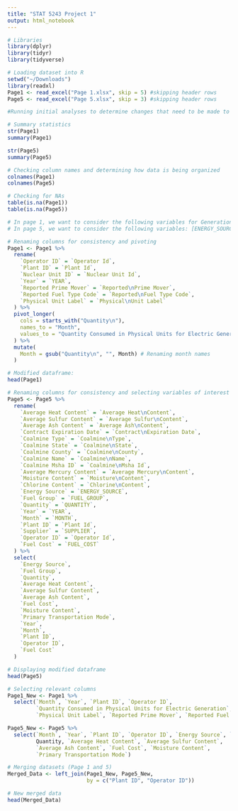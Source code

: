 ```yaml
---
title: "STAT 5243 Project 1"
output: html_notebook
---
```


```r
# Libraries
library(dplyr)
library(tidyr)
library(tidyverse)

# Loading dataset into R
setwd("~/Downloads")
library(readxl)
Page1 <- read_excel("Page 1.xlsx", skip = 5) #skipping header rows
Page5 <- read_excel("Page 5.xlsx", skip = 3) #skipping header rows
```

```r
#Running initial analyses to determine changes that need to be made to data

# Summary statistics
str(Page1)
summary(Page1)

str(Page5)
summary(Page5)

# Checking column names and determining how data is being organized
colnames(Page1)
colnames(Page5)

# Checking for NAs
table(is.na(Page1))
table(is.na(Page5))
```

```r
# In page 1, we want to consider the following variables for Generation and Fuel Data: [Month, Quantity Consumed in Physical Units for Electric Generation, Physical Unit Label, Reported Prime Mover, Reported Fuel Type Code, Operator Name (or ID), Plant State]
# In page 5, we want to consider the following variables: [ENERGY_SOURCE, FUEL_GROUP, QUANTITY, Average Heat Content, Average Sulfur Content, Average Ash Content, FUEL_COST, Moisture Content, Primary Transportation Mode]
```

```r
# Renaming columns for consistency and pivoting 
Page1 <- Page1 %>%
  rename(
    `Operator ID` = `Operator Id`,
    `Plant ID` = `Plant Id`,
    `Nuclear Unit ID` = `Nuclear Unit Id`,
    `Year` = `YEAR`,
    `Reported Prime Mover` = `Reported\nPrime Mover`,
    `Reported Fuel Type Code` = `Reported\nFuel Type Code`,
    `Physical Unit Label` = `Physical\nUnit Label`
  ) %>%
  pivot_longer(
    cols = starts_with("Quantity\n"),
    names_to = "Month",
    values_to = "Quantity Consumed in Physical Units for Electric Generation"
  ) %>%
  mutate(
    Month = gsub("Quantity\n", "", Month) # Renaming month names
  )

# Modified dataframe:
head(Page1)
```

```r
# Renaming columns for consistency and selecting variables of interest
Page5 <- Page5 %>%
  rename(
    `Average Heat Content` = `Average Heat\nContent`,
    `Average Sulfur Content` = `Average Sulfur\nContent`,
    `Average Ash Content` = `Average Ash\nContent`,
    `Contract Expiration Date` = `Contract\nExpiration Date`,
    `Coalmine Type` = `Coalmine\nType`,
    `Coalmine State` = `Coalmine\nState`,
    `Coalmine County` = `Coalmine\nCounty`,
    `Coalmine Name` = `Coalmine\nName`,
    `Coalmine Msha ID` = `Coalmine\nMsha Id`,
    `Average Mercury Content` = `Average Mercury\nContent`,
    `Moisture Content` = `Moisture\nContent`,
    `Chlorine Content` = `Chlorine\nContent`,
    `Energy Source` = `ENERGY_SOURCE`,
    `Fuel Group` = `FUEL_GROUP`,
    `Quantity` = `QUANTITY`,
    `Year` = `YEAR`,
    `Month` = `MONTH`,
    `Plant ID` = `Plant Id`,
    `Supplier` = `SUPPLIER`,
    `Operator ID` = `Operator Id`,
    `Fuel Cost` = `FUEL_COST`
  ) %>%
  select(
    `Energy Source`,
    `Fuel Group`,
    `Quantity`,
    `Average Heat Content`,
    `Average Sulfur Content`,
    `Average Ash Content`,
    `Fuel Cost`,
    `Moisture Content`,
    `Primary Transportation Mode`,
    `Year`,
    `Month`,
    `Plant ID`,
    `Operator ID`,
    `Fuel Cost`
  )

# Displaying modified dataframe
head(Page5)
```

```r
# Selecting relevant columns
Page1_New <- Page1 %>%
  select(`Month`, `Year`, `Plant ID`, `Operator ID`, 
         `Quantity Consumed in Physical Units for Electric Generation`, 
         `Physical Unit Label`, `Reported Prime Mover`, `Reported Fuel Type Code`)

Page5_New <- Page5 %>%
  select(`Month`, `Year`, `Plant ID`, `Operator ID`, `Energy Source`, `Fuel Group`, 
         Quantity, `Average Heat Content`, `Average Sulfur Content`, 
         `Average Ash Content`, `Fuel Cost`, `Moisture Content`, 
         `Primary Transportation Mode`)

# Merging datasets (Page 1 and 5)
Merged_Data <- left_join(Page1_New, Page5_New, 
                         by = c("Plant ID", "Operator ID"))

# New merged data
head(Merged_Data)
```

